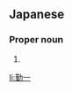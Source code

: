 ==Japanese==
{{ja-kanjitab|きん|いち}}

===Proper noun===
{{ja-pos|きんいち|proper}}

# {{given name|male|lang=ja|sort=きんいち}}

[[li:勤一]]